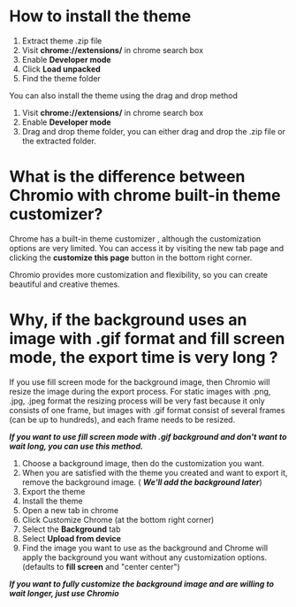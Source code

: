 # How to install the theme
1. Extract theme .zip file
2. Visit **chrome://extensions/** in chrome search box
3. Enable **Developer mode**
4. Click **Load unpacked**
5. Find the theme folder

You can also install the theme using the drag and drop method

1. Visit **chrome://extensions/** in chrome search box
2. Enable **Developer mode** 
3. Drag and drop theme folder, you can either drag and drop the .zip file or the extracted folder.

# What is the difference between Chromio with chrome built-in theme customizer?
Chrome has a built-in theme customizer , although the customization options are very limited. You can access it by visiting the new tab page and clicking the **customize this page** button in the bottom right corner.

Chromio provides more customization and flexibility, so you can create beautiful and creative themes.

# Why, if the background uses an image with .gif format and fill screen mode, the export time is very long ? 
If you use fill screen mode for the background image, then Chromio will resize the image during the export process. For static images with .png, .jpg, .jpeg format the resizing process will be very fast because it only consists of one frame, but images with .gif format consist of several frames (can be up to hundreds), and each frame needs to be resized.

***If you want to use fill screen mode with .gif background and don't want to wait long, you can use this method.***

1. Choose a background image, then do the customization you want.
2. When you are satisfied with the theme you created and want to export it, remove the background image. ( ***We'll add the background later***)
3. Export the theme
4. Install the theme
5. Open a new tab in chrome
6. Click Customize Chrome (at the bottom right corner)
7. Select the **Background** tab
8. Select **Upload from device**
9. Find the image you want to use as the background and Chrome will apply the background you want without any customization options. (defaults to **fill screen** and "center center")

***If you want to fully customize the background image and are willing to wait longer, just use Chromio*** 